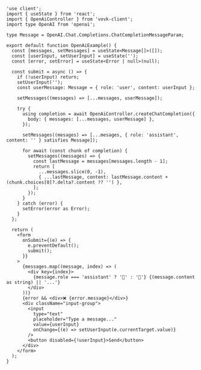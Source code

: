 ```tsx filename="/src/app/openai/OpenAiExample.tsx"
'use client';
import { useState } from 'react';
import { OpenAiController } from 'vovk-client';
import type OpenAI from 'openai';

type Message = OpenAI.Chat.Completions.ChatCompletionMessageParam;

export default function OpenAiExample() {
  const [messages, setMessages] = useState<Message[]>([]);
  const [userInput, setUserInput] = useState('');
  const [error, setError] = useState<Error | null>(null);

  const submit = async () => {
    if (!userInput) return;
    setUserInput('');
    const userMessage: Message = { role: 'user', content: userInput };

    setMessages((messages) => [...messages, userMessage]);

    try {
      using completion = await OpenAiController.createChatCompletion({
        body: { messages: [...messages, userMessage] },
      });

      setMessages((mesages) => [...mesages, { role: 'assistant', content: '' } satisfies Message]);

      for await (const chunk of completion) {
        setMessages((messages) => {
          const lastMessage = messages[messages.length - 1];
          return [
            ...messages.slice(0, -1),
            { ...lastMessage, content: lastMessage.content + (chunk.choices[0]?.delta?.content ?? '') },
          ];
        });
      }
    } catch (error) {
      setError(error as Error);
    }
  };

  return (
    <form
      onSubmit={(e) => {
        e.preventDefault();
        submit();
      }}
    >
      {messages.map((message, index) => (
        <div key={index}>
          {message.role === 'assistant' ? '🤖' : '👤'} {(message.content as string) || '...'}
        </div>
      ))}
      {error && <div>❌ {error.message}</div>}
      <div className="input-group">
        <input
          type="text"
          placeholder="Type a message..."
          value={userInput}
          onChange={(e) => setUserInput(e.currentTarget.value)}
        />
        <button disabled={!userInput}>Send</button>
      </div>
    </form>
  );
}
```